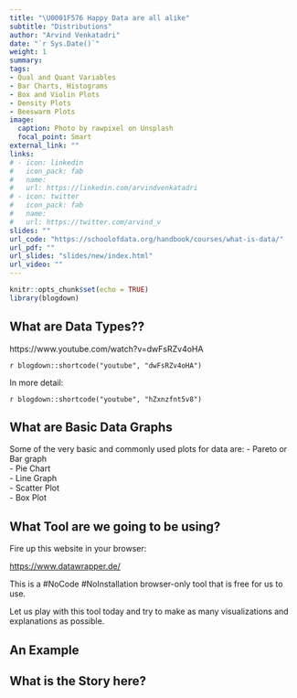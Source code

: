 ```yaml
---
title: "\U0001F576 Happy Data are all alike"
subtitle: "Distributions"
author: "Arvind Venkatadri"
date: "`r Sys.Date()`"
weight: 1
summary: 
tags:
- Qual and Quant Variables
- Bar Charts, Histograms
- Box and Violin Plots
- Density Plots
- Beeswarm Plots
image:
  caption: Photo by rawpixel on Unsplash
  focal_point: Smart
external_link: ""
links:
# - icon: linkedin
#   icon_pack: fab
#   name: 
#   url: https://linkedin.com/arvindvenkatadri
# - icon: twitter
#   icon_pack: fab
#   name: 
#   url: https://twitter.com/arvind_v
slides: ""
url_code: "https://schoolofdata.org/handbook/courses/what-is-data/"
url_pdf: ""
url_slides: "slides/new/index.html"
url_video: ""
---
```


```r
knitr::opts_chunk$set(echo = TRUE)
library(blogdown)

```

## What are Data Types??

https://www.youtube.com/watch?v=dwFsRZv4oHA

`r blogdown::shortcode("youtube", "dwFsRZv4oHA")`


In more detail:

`r blogdown::shortcode("youtube", "hZxnzfnt5v8")`

## What are Basic Data Graphs

Some of the very basic and commonly used plots for data are:
- Pareto or Bar graph  
- Pie Chart  
- Line Graph  
- Scatter Plot  
- Box Plot  


## What Tool are we going to be using?

Fire up this website in your browser:

<https://www.datawrapper.de/>

This is a #NoCode #NoInstallation browser-only tool that is free for us to use. 

Let us play with this tool today and try to make as many visualizations and explanations as possible. 



## An Example



## What is the Story here?
